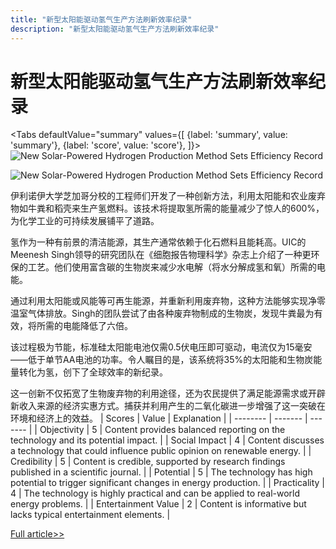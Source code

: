 ```yaml
---
title: "新型太阳能驱动氢气生产方法刷新效率纪录"
description: "新型太阳能驱动氢气生产方法刷新效率纪录"
---
```



# 新型太阳能驱动氢气生产方法刷新效率纪录


<Tabs
	defaultValue="summary"
	values={[
	{label: 'summary', value: 'summary'},
	{label: 'score', value: 'score'},
]}>
<TabItem value="summary">
<img
  src="https://image.informedainews.com/2024/06/Hea-ATY-1717551890-0.jpg"
  alt="New Solar-Powered Hydrogen Production Method Sets Efficiency Record"
/>

<img
  src="https://image.informedainews.com/2024/06/Hea-jJk-1717551890-1.jpg"
  alt="New Solar-Powered Hydrogen Production Method Sets Efficiency Record"
/>



伊利诺伊大学芝加哥分校的工程师们开发了一种创新方法，利用太阳能和农业废弃物如牛粪和稻壳来生产氢燃料。该技术将提取氢所需的能量减少了惊人的600%，为化学工业的可持续发展铺平了道路。

氢作为一种有前景的清洁能源，其生产通常依赖于化石燃料且能耗高。UIC的Meenesh Singh领导的研究团队在《细胞报告物理科学》杂志上介绍了一种更环保的工艺。他们使用富含碳的生物炭来减少水电解（将水分解成氢和氧）所需的电能。

通过利用太阳能或风能等可再生能源，并重新利用废弃物，这种方法能够实现净零温室气体排放。Singh的团队尝试了由各种废弃物制成的生物炭，发现牛粪最为有效，将所需的电能降低了六倍。

该过程极为节能，标准硅太阳能电池仅需0.5伏电压即可驱动，电流仅为15毫安——低于单节AA电池的功率。令人瞩目的是，该系统将35%的太阳能和生物炭能量转化为氢，创下了全球效率的新纪录。

这一创新不仅拓宽了生物废弃物的利用途径，还为农民提供了满足能源需求或开辟新收入来源的经济实惠方式。捕获并利用产生的二氧化碳进一步增强了这一突破在环境和经济上的效益。
</TabItem>
<TabItem value="score">
	| Scores     | Value   | Explanation |
	| -------- | ------- | ------- |
	| Objectivity  | 5    | Content provides balanced reporting on the technology and its potential impact.    |
	| Social Impact | 4     | Content discusses a technology that could influence public opinion on renewable energy.    |
	| Credibility    | 5    | Content is credible, supported by research findings published in a scientific journal.    |
	| Potential    | 5    | The technology has high potential to trigger significant changes in energy production.    |
	| Practicality    | 4    | The technology is highly practical and can be applied to real-world energy problems.    |
	| Entertainment Value    | 2    | Content is informative but lacks typical entertainment elements.    |
</TabItem>
</Tabs>

[Full article>>](https://www.cnbeta.com.tw/articles/science/1433564.htm)
